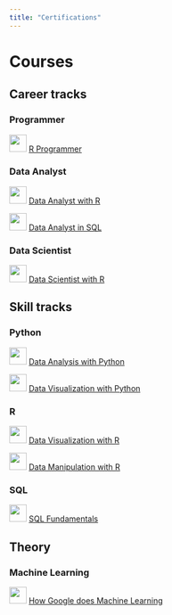 ```yaml
---
title: "Certifications"
---
```


# Courses

## Career tracks

### Programmer

![](images/download-01.png){width="31"} [R Programmer](https://www.datacamp.com/statement-of-accomplishment/track/3ead25e9d7f379f930c5c203355bc1e315187354)

### Data Analyst

![](images/download-01.png){width="31"} [Data Analyst with R](https://www.datacamp.com/statement-of-accomplishment/track/b2e74053d5b2195e8f3a124f63a38081c210102d)

![](images/download-01.png){width="31"} [Data Analyst in SQL](https://www.datacamp.com/statement-of-accomplishment/track/1358b6f9357ffdaec03dbfa329a173bd95c41360)

### Data Scientist

![](images/download-01.png){width="31"} [Data Scientist with R](https://www.datacamp.com/statement-of-accomplishment/track/2e0b83340d63ded2751266704d2f0d385cda2a43)

## Skill tracks

### Python

![](images/download%20(1).png){width="31"} [Data Analysis with Python](https://courses.cognitiveclass.ai/certificates/26bbd72010f44f0093e2551508bc444e)

![](images/download%20(1).png){width="31"} [Data Visualization with Python](https://courses.cognitiveclass.ai/certificates/bd884f6c5d8d43318946570cda8eb9ad)

### R

![](images/download-01.png){width="31"} [Data Visualization with R](https://www.datacamp.com/statement-of-accomplishment/track/a5aa6252e8ddb4e2c3414b757a4aaf802886824c)

![](images/download-01.png){width="31"} [Data Manipulation with R](https://www.datacamp.com/statement-of-accomplishment/track/08db06b8f1609c50a23d7060788c2321dc81c48a?raw=1)

### SQL

![](images/download-01.png){width="31"} [SQL Fundamentals](https://www.datacamp.com/statement-of-accomplishment/track/2a986ff0cd3310f3e428264c62d13216ebd975a1?raw=1)

## Theory

### Machine Learning

![](images/coursera-blog-image-01.png){width="31" height="30"} [How Google does Machine Learning](https://www.coursera.org/account/accomplishments/verify/T2Z7F6MT9KQK)
